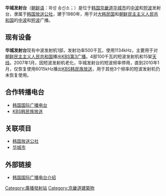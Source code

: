 {{unreferenced|time=2015-03-10T11:28:59+00:00}}
'''华城发射台'''（[[朝鲜语|朝鲜语]]：화성 송신소；{{lang|ko|華城 送信所}}）是位于[[韩国|韩国]][[京畿道|京畿道]][[华城市|华城市]]的[[中波|中波]]和[[短波|短波]]发射台，隶属于[[韩国放送公社|韩国放送公社]]，建于1980年，用于对[[大韩民国|大韩民国]]和[[朝鲜民主主义人民共和国|朝鲜民主主义人民共和国]]的[[中波|中波]]和[[短波|短波]]广播。

==现有设备==
'''华城发射台'''现有中波发射机1部，发射功率500千瓦，使用1134kHz，主要用于对[[朝鲜民主主义人民共和国|朝鲜民主主义人民共和国]]播出[[KBS第3广播|KBS第3广播]]。4部100千瓦的短波发射机和15架[[天线|天线]]。2007年1月，因短波发射机老化，华城发射台的短波频率停用，直到2010年1月，仅恢复使用6015kHz播出[[KBS韩民族放送|KBS韩民族放送]]，用于其他3个频率的短波发射机仍未恢复使用。

==合作转播电台==
*[[韩国国际广播电台|韩国国际广播电台]]
*[[KBS韩民族放送|KBS韩民族放送]]

==关联项目==
*[[韩国放送公社|韩国放送公社]]
*[[华城市|华城市]]

==外部链接==
*{{zh-cn}} [http://world.kbs.co.kr/chinese/about/index.htm 韩国国际广播电台介绍]{{Wayback|url=http://world.kbs.co.kr/chinese/about/index.htm |date=20150402151324 }}

[[Category:廣播發射站|Category:廣播發射站]]
[[Category:京畿道建築物|Category:京畿道建築物]]